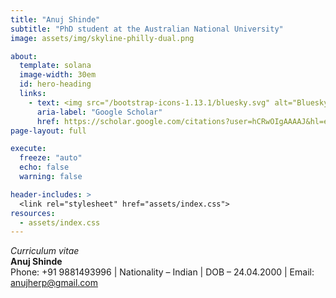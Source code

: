 ```yaml
---
title: "Anuj Shinde"
subtitle: "PhD student at the Australian National University"
image: assets/img/skyline-philly-dual.png

about:
  template: solana
  image-width: 30em
  id: hero-heading
  links:
    - text: <img src="/bootstrap-icons-1.13.1/bluesky.svg" alt="Bluesky" width="30em" height="30em">
      aria-label: "Google Scholar"
      href: https://scholar.google.com/citations?user=hCRwOIgAAAAJ&hl=en
page-layout: full

execute: 
  freeze: "auto"
  echo: false
  warning: false

header-includes: >
  <link rel="stylesheet" href="assets/index.css">
resources:
  - assets/index.css
---
```


*Curriculum vitae*\
**Anuj Shinde**\
Phone: +91 9881493996 \| Nationality – Indian \| DOB – 24.04.2000 \| Email: [anujherp\@gmail.com](mailto:anujherp@gmail.com) <i class="bi bi-alarm"></i>
